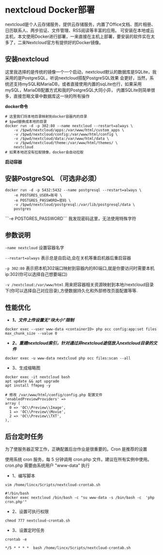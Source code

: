 # nextcloud Docker部署

nextcloud是个人云存储服务，提供云存储服务，内置了Office文档、图片相册、日历联系人、两步验证、文件管理、RSS阅读等丰富的应用。
可安装在本地或云主机，本文使用Docker进行部署，一来直接在主机上部署，要安装的软件实在太多了，二来Nextcloud官方有提供好的Docker镜像。

## 安装nextcloud

这里我选择的是传统的镜像一个一个启动，nextcloud默认的数据库是SQLite，我采用的是PostgreSQL，听说nextcloud搭配PostgreSQL效果
会更好，当然，系统还支持mySQL和MariaDB，或者直接使用内置的sqLite也行，如果采用mySQL，MariaDB配置方式和我的PostgreSQL大同小异，
内置SQLite则简单很多，直接忽略文章中数据库这一块的所有操作

**docker命令**

```shell
# 这里我们将本地目录映射到docker容器内的目录
# $pwd替换成本地的目录
docker run -d -p 302:80 --name nextcloud --restart=always \
    -v /$pwd/nextcloud/apps:/var/www/html/custom_apps \
    -v /$pwd/nextcloud/config:/var/www/html/config \
    -v /$pwd/nextcloud/data:/var/www/html/data \
    -v /$pwd/nextcloud/theme:/var/www/html/themes/ \
    nextcloud
# 如果本地还没有拉取镜像，docker会自动拉取
```
**启动容器**

## 安装PostgreSQL （可选非必须）

```shell
docker run -d -p 5432:5432 --name postgresql --restart=always \
    -e POSTGRES_USER=账号 \
    -e POSTGRES_PASSWORD=密码 \
    -v /$pwd/nextcloud/postgresql:/var/lib/postgresql/data \
    postgres
```


<Callout emoji="👾">
  ```-e POSTGRES_PASSWORD``` 我发现密码这里，无法使用特殊字符
</Callout>

## 参数说明

`-name nextcloud` 设置容器名字

`--restart=always` 表示总是自启动,会在关机等重启机器后重启容器

`-p 302:80` 表示把本机302端口映射到容器内的80端口,就是你要访问时需要本机ip:302(你可以选择自己想要端口)

`-v /nextcloud:/var/www/html` 用来把容器相关资源映射到本地/nextcloud目录下(你可以选择自己对应目录),方便数据持久化和外部修改页面配置等等.

## 性能优化

- ***1、文件上传设置无“块大小”限制***

```shell
docker exec --user www-data <containerID> php occ config:app:set files max_chunk_size --value 0
```
- ***2、重建nextcloud索引，针对通过非nextcloud途径放入nextcloud目录的文件***

```shell
docker exec -u www-data nextcloud php occ files:scan --all
```

- 3、生成缩略图

```shell
docker exec -it nextcloud bash
apt update && apt upgrade
apt install ffmpeg -y

# 修改 /var/www/html/config/config.php 配置文件
'enabledPreviewProviders' =>
array (
  0 => 'OC\\Preview\\Image',
  1 => 'OC\\Preview\\Movie',
  2 => 'OC\\Preview\\TXT',
),
```

## 后台定时任务

为了使服务器正常工作，正确配置后台作业是很重要的。Cron 是推荐的设置

使用系统 cron 服务，每 5 分钟调用 cron.php 文件。建议在所有实例中使用。 cron.php 需要由系统用户 "www-data" 执行

- 1、编写脚本

```shell
vim /home/lincx/Scripts/nextcloud-crontab.sh

#!/bin/bash
docker exec nextcloud /bin/bash -c "su www-data -s /bin/bash -c  'php cron.php'"
```

- 2、设置可执行权限

```shell
chmod 777 nextcloud-crontab.sh
```

- 3、设置定时任务
```shell
crontab -e

*/5 * * * *  bash /home/lincx/Scripts/nextcloud-crontab.sh
```

